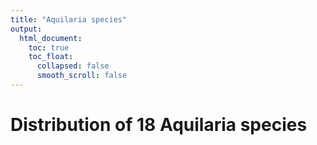 ```yaml
---
title: "Aquilaria species"
output:
  html_document:
    toc: true
    toc_float:
      collapsed: false
      smooth_scroll: false
---
```

# Distribution of 18 Aquilaria species
